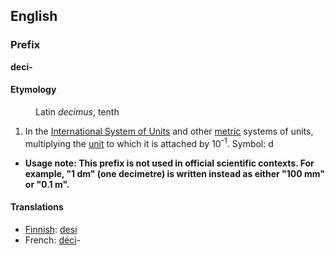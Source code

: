==English==
===Prefix===
'''deci-'''

====Etymology====
:Latin ''decimus'', tenth

#In the [[International System of Units]] and other [[metric]] systems of units, multiplying the [[unit]] to which it is attached by 10<sup>-1</sup>. Symbol: d
*'''Usage note: This prefix is not used in official scientific contexts.  For example, "1 dm" (one decimetre) is written instead as either "100 mm" or "0.1 m".'''

====Translations====
*[[Finnish]]: [[desi]]
*French: [[déci]]-